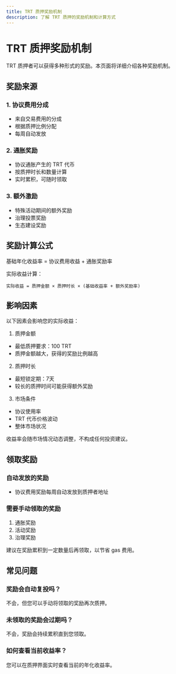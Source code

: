 ```yaml
---
title: TRT 质押奖励机制
description: 了解 TRT 质押的奖励机制和计算方式
---
```



# TRT 质押奖励机制

TRT 质押者可以获得多种形式的奖励。本页面将详细介绍各种奖励机制。

## 奖励来源

### 1. 协议费用分成
- 来自交易费用的分成
- 根据质押比例分配
- 每周自动发放

### 2. 通胀奖励
- 协议通胀产生的 TRT 代币
- 按质押时长和数量计算
- 实时累积，可随时领取

### 3. 额外激励
- 特殊活动期间的额外奖励
- 治理投票奖励
- 生态建设奖励

## 奖励计算公式

<Callout type="info">
基础年化收益率 = 协议费用收益 + 通胀奖励率
</Callout>

实际收益计算：
```
实际收益 = 质押金额 × 质押时长 × (基础收益率 + 额外奖励率)
```

## 影响因素

以下因素会影响您的实际收益：

1. 质押金额
- 最低质押要求：100 TRT
- 质押金额越大，获得的奖励比例越高

2. 质押时长
- 最短锁定期：7天
- 较长的质押时间可能获得额外奖励

3. 市场条件
- 协议使用率
- TRT 代币价格波动
- 整体市场状况

<Callout type="warning">
收益率会随市场情况动态调整，不构成任何投资建议。
</Callout>

## 领取奖励

### 自动发放的奖励
- 协议费用奖励每周自动发放到质押者地址

### 需要手动领取的奖励
1. 通胀奖励
2. 活动奖励
3. 治理奖励

<Callout>
建议在奖励累积到一定数量后再领取，以节省 gas 费用。
</Callout>

## 常见问题

### 奖励会自动复投吗？
不会，但您可以手动将领取的奖励再次质押。

### 未领取的奖励会过期吗？
不会，奖励会持续累积直到您领取。

### 如何查看当前收益率？
您可以在质押界面实时查看当前的年化收益率。 